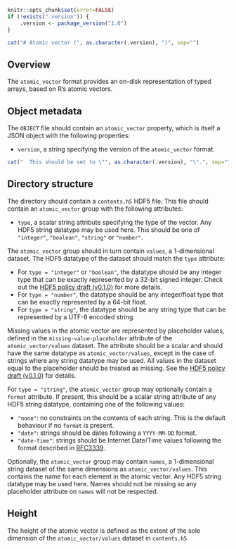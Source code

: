 ```r
knitr::opts_chunk$set(error=FALSE)
if (!exists(".version")) {
    .version <- package_version("1.0")
}
```

```r
cat("# Atomic vector (", as.character(.version), ")", sep="")
```

## Overview

The `atomic_vector` format provides an on-disk representation of typed arrays, based on R's atomic vectors.

## Object metadata

The `OBJECT` file should contain an `atomic_vector` property, which is itself a JSON object with the following properties:

- `version`, a string specifying the version of the `atomic_vector` format.
```r
cat("  This should be set to \"", as.character(.version), "\".", sep="")
```

## Directory structure

The directory should contain a `contents.h5` HDF5 file.
This file should contain an `atomic_vector` group with the following attributes:

- `type`, a scalar string attribute specifying the type of the vector.
  Any HDF5 string datatype may be used here.
  This should be one of `"integer"`, `"boolean"`, `"string"` or `"number"`.

The `atomic_vector` group should in turn contain `values`, a 1-dimensional dataset.
The HDF5 datatype of the dataset should match the `type` attribute:

- For `type = "integer"` or `"boolean"`, the datatype should be any integer type that can be exactly represented by a 32-bit signed integer.
  Check out the [HDF5 policy draft (v0.1.0)](https://github.com/ArtifactDB/Bioc-HDF5-policy/tree/v0.1.0) for more details.
- For `type = "number"`, the datatype should be any integer/float type that can be exactly represented by a 64-bit float.
- For `type = "string"`, the datatype should be any string type that can be represented by a UTF-8 encoded string.

Missing values in the atomic vector are represented by placeholder values, defined in the `missing-value-placeholder` attribute of the `atomic_vector/values` dataset.
The attribute should be a scalar and should have the same datatype as `atomic_vector/values`, except in the case of strings where any string datatype may be used.
All values in the dataset equal to the placeholder should be treated as missing.
See the [HDF5 policy draft (v0.1.0)](https://github.com/ArtifactDB/Bioc-HDF5-policy/tree/v0.1.0) for details.

For `type = "string"`, the `atomic_vector` group may optionally contain a `format` attribute.
If present, this should be a scalar string attribute of any HDF5 string datatype, containing one of the following values:

- `"none"`: no constraints on the contents of each string.
  This is the default behaviour if no `format` is present.
- `"date"`: strings should be dates following a `YYYY-MM-DD` format.
- `"date-time"`: strings should be Internet Date/Time values following the format described in [RFC3339](https://www.rfc-editor.org/rfc/rfc3339).

Optionally, the `atomic_vector` group may contain `names`, a 1-dimensional string dataset of the same dimensions as `atomic_vector/values`.
This contains the name for each element in the atomic vector.
Any HDF5 string datatype may be used here.
Names should not be missing so any placeholder attribute on `names` will not be respected.

## Height

The height of the atomic vector is defined as the extent of the sole dimension of the `atomic_vector/values` dataset in `contents.h5`.
